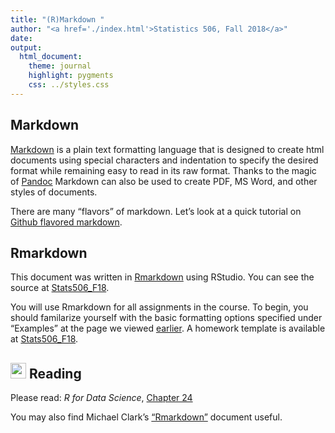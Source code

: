 ```yaml
---
title: "(R)Markdown "
author: "<a href='./index.html'>Statistics 506, Fall 2018</a>" 
date: 
output: 
  html_document:
    theme: journal
    highlight: pygments
    css: ../styles.css
---
```


## Markdown

[Markdown](https://en.wikipedia.org/wiki/Markdown) is a plain text formatting language that is designed to create html 
documents using special characters and indentation to specify the desired format
while remaining easy to read in its raw format. Thanks to the magic of
[Pandoc](https://pandoc.org/) Markdown can also be used to create PDF, MS Word,
and other styles of documents. 

There are many "flavors" of markdown.  Let's look at a quick tutorial on 
<a href="https://guides.github.com/features/mastering-markdown/">Github flavored markdown</a>.

## Rmarkdown
This document was written in [Rmarkdown](http://rmarkdown.rstudio.com/)
using RStudio. You can see the source at [Stats506_F18](https://raw.githubusercontent.com/jbhender/Stats506_F18/master/Examples/Rmarkdown.Rmd).

You will use Rmarkdown for all assignments in the course.  To begin, you should
familarize yourself with the basic formatting options specified under "Examples"
at the page we viewed [earlier](<a href="https://guides.github.com/features/mastering-markdown/">). A homework
template is available at [Stats506_F18](https://github.com/jbhender/Stats506/).

## ![](../icons/Reading.png){width='25px'} Reading

Please read: *R for Data Science*, [Chapter 24](http://r4ds.had.co.nz/r-markdown.html)

You may also find Michael Clark's ["Rmarkdown"](https://m-clark.github.io/Introduction-to-Rmarkdown/) document
useful. 

